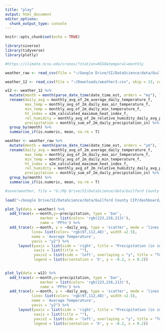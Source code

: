 ```yaml
---
title: "play"
output: html_document
editor_options: 
  chunk_output_type: console
---
```


```r
knitr::opts_chunk$set(echo = TRUE)

library(siverse)
library(tidyverse)
library(plotly)


```



```r

#https://climate.ncsu.edu/cronos/?station=KGSO&temporal=monthly

weather_raw <- read_csv(file = "~/Google Drive/SI/DataScience/data/Guilford County CIP/Web Sources/weather.csv", skip = 13, col_names = T) %>% clean_names()

weather_12 <- read_csv(file = "~/Downloads/weather3.csv", skip = 13, col_names = T) %>%  clean_names()

```




```r

w12 <- weather_12 %>% 
  mutate(month = month(parse_date_time(date_time_est, orders = "my"), label = T)) %>% 
  rename(daily_avg = monthly_avg_of_2m_average_daily_temperature_f,
         max_temp = monthly_avg_of_2m_daily_max_air_temperature_f, 
         min_temp = monthly_avg_of_2m_daily_min_temperature_f,
         ht_index = x2m_calculated_maximum_heat_index_f,
         rel_humidity = monthly_avg_of_2m_relative_humidity_daily_avg_percent,
         precipitation = monthly_sum_of_2m_daily_precipitation_in) %>% 
  group_by(month) %>% 
  summarise_if(is.numeric, mean, na.rm = T) 

weather <- weather_raw %>% 
  mutate(month = month(parse_date_time(date_time_est, orders = "ym"), label = T)) %>% 
  rename(daily_avg = monthly_avg_of_2m_average_daily_temperature_f,
         max_temp = monthly_avg_of_2m_daily_max_air_temperature_f, 
         min_temp = monthly_avg_of_2m_daily_min_temperature_f,
         ht_index = x2m_calculated_maximum_heat_index_f,
         rel_humidity = monthly_avg_of_2m_relative_humidity_daily_avg_percent,
         precipitation = monthly_sum_of_2m_daily_precipitation_in) %>% 
  group_by(month) %>% 
  summarise_if(is.numeric, mean, na.rm = T) 

#save(weather, file = "G:/My Drive/SI/DataScience/data/Guilford County CIP/dashboard/weather.rda")
  
load("~/Google Drive/SI/DataScience/data/Guilford County CIP/dashboard/weather.rda")

plot_ly(data = weather) %>% 
  add_trace(x =~month,y=~precipitation, type = 'bar',  
                marker = list(color= 'rgb(223,226,213)'),
                name = 'PPtn') %>% 
  add_trace(x =~month, y = ~daily_avg, type = 'scatter', mode = 'lines', 
            line= list(color= 'rgb(97,112,48)', width =2.5), 
            name = 'Average Temperature', 
            yaxis = "y2") %>% 
      layout(yaxis = list(side = 'right', title = "Precipitation (in inches)"),
             xaxis = list(title = ""),
             yaxis2 = list(side = 'left', overlaying = "y", title = "Temp (in F)"),
             legend = list(orientation = 'h', y = -0.2, x = 0.2)) 
 

plot_ly(data = w12) %>% 
  add_trace(x =~month,y=~precipitation, type = 'bar',  
                marker = list(color= 'rgb(223,226,213)'),
                name = 'PPtn') %>% 
  add_trace(x =~month, y = ~daily_avg, type = 'scatter', mode = 'lines', 
            line= list(color= 'rgb(97,112,48)', width =2.5), 
            name = 'Average Temperature', 
            yaxis = "y2") %>% 
      layout(yaxis = list(side = 'right', title = "Precipitation (in inches)"),
             xaxis = list(title = ""),
             yaxis2 = list(side = 'left', overlaying = "y", title = "Temp (in F)"),
             legend = list(orientation = 'h', y = -0.2, x = 0.2)) 



```

